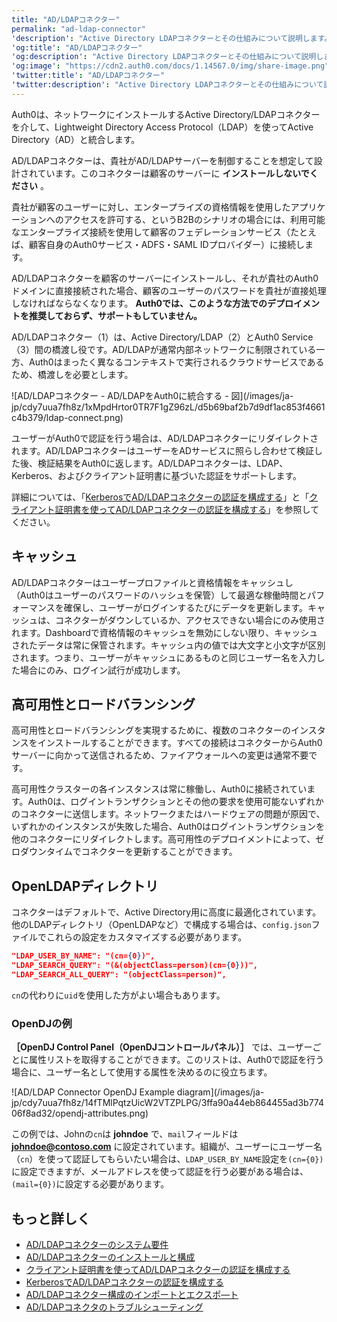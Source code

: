 ```yaml
---
title: "AD/LDAPコネクター"
permalink: "ad-ldap-connector"
'description': "Active Directory LDAPコネクターとその仕組みについて説明します。"
'og:title': "AD/LDAPコネクター"
'og:description': "Active Directory LDAPコネクターとその仕組みについて説明します。"
'og:image': "https://cdn2.auth0.com/docs/1.14567.0/img/share-image.png"
'twitter:title': "AD/LDAPコネクター"
'twitter:description': "Active Directory LDAPコネクターとその仕組みについて説明します。"
---
```


Auth0は、ネットワークにインストールするActive Directory/LDAPコネクターを介して、Lightweight Directory Access Protocol（LDAP）を使ってActive Directory（AD）と統合します。

<Warning>

AD/LDAPコネクターは、貴社がAD/LDAPサーバーを制御することを想定して設計されています。このコネクターは顧客のサーバーに **インストールしないでください** 。

貴社が顧客のユーザーに対し、エンタープライズの資格情報を使用したアプリケーションへのアクセスを許可する、というB2Bのシナリオの場合には、利用可能なエンタープライズ接続を使用して顧客のフェデレーションサービス（たとえば、顧客自身のAuth0サービス・ADFS・SAML IDプロバイダー）に接続します。

AD/LDAPコネクターを顧客のサーバーにインストールし、それが貴社のAuth0ドメインに直接接続された場合、顧客のユーザーのパスワードを貴社が直接処理しなければならなくなります。 **Auth0では、このような方法でのデプロイメントを推奨しておらず、サポートもしていません。**

</Warning>

AD/LDAPコネクター（1）は、Active Directory/LDAP（2）とAuth0 Service（3）間の橋渡し役です。AD/LDAPが通常内部ネットワークに制限されている一方、Auth0はまったく異なるコンテキストで実行されるクラウドサービスであるため、橋渡しを必要とします。

<Frame>![AD/LDAPコネクター - AD/LDAPをAuth0に統合する - 図](/images/ja-jp/cdy7uua7fh8z/1xMpdHrtor0TR7F1gZ96zL/d5b69baf2b7d9df1ac853f4661c4b379/ldap-connect.png)</Frame>

ユーザーがAuth0で認証を行う場合は、AD/LDAPコネクターにリダイレクトされます。A​D/LDAPコネクターはユーザーをADサービスに照らし合わせて検証した後、検証結果をAuth​0に返します。AD/LDAPコネクターは、LDAP、Kerberos、およびクライアント証明書に基づ​いた認証をサポートします。

詳細については、「[KerberosでAD/LDAPコネクターの認証を構成する](/ja-jp/authenticate/identity-providers/enterprise-identity-providers/active-directory-ldap/ad-ldap-connector/configure-ad-ldap-connector-with-kerberos)」と「[クライアント証明書を使ってAD/LDAPコネクターの認証を構成する](/ja-jp/authenticate/identity-providers/enterprise-identity-providers/active-directory-ldap/ad-ldap-connector/configure-ad-ldap-connector-client-certificates)」を参照してください。

## キャッシュ

AD/LDAPコネクターはユーザープロファイルと資格情報をキャッシュし（Auth0はユーザーのパスワードのハッシュを保管）して最適な稼働時間とパフォーマンスを確保し、ユーザーがログインするたびにデータを更新します。キャッシュは、コネクターがダウンしているか、アクセスできない場合にのみ使用されます。Dashboardで資格情報のキャッシュを無効にしない限り、キャッシュされたデータは常に保管されます。キャッシュ内の値では大文字と小文字が区別されます。つまり、ユーザーがキャッシュにあるものと同じユーザー名を入力した場合にのみ、ログイン試行が成功します。

## 高可用性とロードバランシング

高可用性とロードバランシングを実現するために、複数のコネクターのインスタンスをインストールすることができます。すべての接続はコネクターからAuth0サーバーに向かって送信されるため、ファイアウォールへの変更は通常不要です。

高可用性クラスターの各インスタンスは常に稼働し、Auth0に接続されています。Auth0は、ログイントランザクションとその他の要求を使用可能ないずれかのコネクターに送信します。ネットワークまたはハードウェアの問題が原因で、いずれかのインスタンスが失敗した場合、Auth0はログイントランザクションを他のコネクターにリダイレクトします。高可用性のデプロイメントによって、ゼロダウンタイムでコネクターを更新することができます。

## OpenLDAPディレクトリ

コネクターはデフォルトで、Active Directory用に高度に最適化されています。他のLDAPディレクトリ（OpenLDAPなど）で構成する場合は、`config.json`ファイルでこれらの設定をカスタマイズする必要があります。

```json lines
"LDAP_USER_BY_NAME": "(cn={0})",
"LDAP_SEARCH_QUERY": "(&(objectClass=person)(cn={0}))",
"LDAP_SEARCH_ALL_QUERY": "(objectClass=person)",
```

`cn`の代わりに`uid`を使用した方がよい場合もあります。

### OpenDJの例

**［OpenDJ Control Panel（OpenDJコントロールパネル）］** では、ユーザーごとに属性リストを取得することができます。このリストは、Auth0で認証を行う場合に、ユーザー名として使用する属性を決めるのに役立ちます。

<Frame>![AD/LDAP Connector OpenDJ Example diagram](/images/ja-jp/cdy7uua7fh8z/14fTMlPqtzUicW2VTZPLPG/3ffa90a44eb864455ad3b77406f8ad32/opendj-attributes.png)</Frame>

この例では、Johnの`cn`は **johndoe** で、`mail`フィールドは **johndoe@contoso.com** に設定されています。組織が、ユーザーにユーザー名（`cn`）を使って認証してもらいたい場合は、`LDAP_USER_BY_NAME`設定を`(cn={0})`に設定できますが、メールアドレスを使って認証を行う必要がある場合は、`(mail={0})`に設定する必要があります。

## もっと詳しく

* [AD/LDAPコネクターのシステム要件](/ja-jp/authenticate/identity-providers/enterprise-identity-providers/active-directory-ldap/ad-ldap-connector/ad-ldap-connector-requirements)
* [AD/LDAPコネクターのインストールと構成](/ja-jp/authenticate/identity-providers/enterprise-identity-providers/active-directory-ldap/ad-ldap-connector/install-configure-ad-ldap-connector)
* [クライアント証明書を使ってAD/LDAPコネクターの認証を構成する](/ja-jp/authenticate/identity-providers/enterprise-identity-providers/active-directory-ldap/ad-ldap-connector/configure-ad-ldap-connector-client-certificates)
* [KerberosでAD/LDAPコネクターの認証を構成する](/ja-jp/authenticate/identity-providers/enterprise-identity-providers/active-directory-ldap/ad-ldap-connector/configure-ad-ldap-connector-with-kerberos)
* [AD/LDAPコネクター構成のインポートとエクスポ―ト](/ja-jp/authenticate/identity-providers/enterprise-identity-providers/active-directory-ldap/ad-ldap-connector/import-export-ad-ldap-connector-configs)
* [AD/LDAPコネクタのトラブルシューティング](/ja-jp/troubleshoot/integration-extensibility-issues/troubleshoot-ad-ldap-connector)